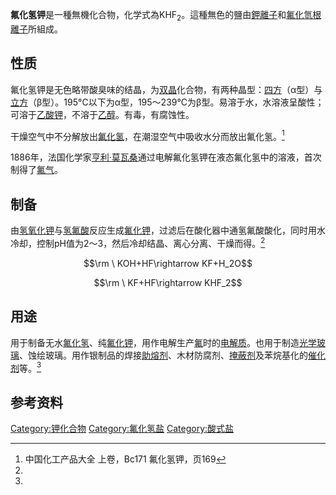 {{chembox
|   Reference = <ref name="BiaGes">{{GESTIS|Name=Kaliumhydrogendifluorid|ZVG=4760|CAS=7789-29-9|Datum=3.2.2008}}</ref>
|   Name = 氟化氢钾
|   ImageFile = Potassium bifluoride.svg
|   ImageName = 氟化氢钾
|   IUPACName = Potassium bifluoride
|   OtherNames = 酸式氟化钾<br />氢氟化钾<br />氢化氟钾
| Section1 = {{Chembox Identifiers
| CASNo = 7789-29-9
| CASNo_Ref = {{cascite|changed|??}}
|    PubChem  =  11829350
|    RTECS  =  TS6650000
|  ChemSpiderID_Ref  = {{chemspidercite|changed|chemspider}}|  ChemSpiderID  =  35308426
|  SMILES  =  [H-](F)F.[K+]
|  StdInChI_Ref  = {{stdinchicite|changed|chemspider}}|  StdInChI  =  1S/F2H.K/c1-3-2;/q-1;+1
|  StdInChIKey_Ref  = {{stdinchicite|changed|chemspider}}|  StdInChIKey  =  FLCWRBFUWAZYGV-UHFFFAOYSA-N
}}
| Section2 = {{Chembox Properties
|   Formula = HF<sub>2</sub>K
|   MolarMass =  78.103
|   Appearance = 无色略带酸性气味的潮解粉末
|   Density = 2.37 g/cm<sup>3</sup>
|   Solubility = 276 g/l (20°C)
|   MeltingPt = 239 °C
|   BoilingPt = 分解
  }}
| Section3 = {{Chembox Structure
|   Coordination = 
|   CrystalStruct = 单斜
  }}
| Section7 = {{Chembox Hazards
|   ExternalMSDS =
|   EUClass = 有毒 ('''T''')，腐蚀性 ('''C''')
|   RPhrases = {{R25}},{{R34}}
|   SPhrases = {{S22}},{{S26}},{{S37}},{{S45}}
|   FlashPt = 不可燃
  }}
| Section8 = {{Chembox Related
|   OtherAnions = [[氟化钾|氟化钾]]
|   OtherCations = [[氟化氢钠|氟化氢钠]]，[[氟化氢铵|氟化氢铵]]
  }}
}}

'''氟化氢钾'''是一種無機化合物，化学式為KHF<sub>2</sub>。這種無色的鹽由[[鉀離子|鉀離子]]和[[氟化氫根|氟化氫根離子]]所組成。

==性质==
氟化氢钾是无色略带酸臭味的结晶，为[[双晶|双晶]]化合物，有两种晶型：[[四方晶系|四方]]（α型）与[[立方晶系|立方]]（β型）。195°C以下为α型，195～239°C为β型。易溶于水，水溶液呈酸性；可溶于[[乙酸钾|乙酸钾]]，不溶于[[乙醇|乙醇]]。有毒，有腐蚀性。

干燥空气中不分解放出[[氟化氢|氟化氢]]，在潮湿空气中吸收水分而放出氟化氢。<ref name="zghg">中国化工产品大全 上卷，Bc171 氟化氢钾，页169</ref>

1886年，法国化学家[[亨利·莫瓦桑|亨利·莫瓦桑]]通过电解氟化氢钾在液态氟化氢中的溶液，首次制得了[[氟气|氟气]]。

==制备==
由[[氢氧化钾|氢氧化钾]]与[[氢氟酸|氢氟酸]]反应生成[[氟化钾|氟化钾]]，过滤后在酸化器中通氢氟酸酸化，同时用水冷却，控制pH值为2～3，然后冷却结晶、离心分离、干燥而得。<ref name="zghg" />
:<math>\rm \ KOH+HF\rightarrow KF+H_2O</math>
:<math>\rm \ KF+HF\rightarrow KHF_2</math>

==用途==
用于制备无水[[氟化氢|氟化氢]]、纯[[氟化钾|氟化钾]]，用作电解生产[[氟|氟]]时的[[电解质|电解质]]。也用于制造[[光学玻璃|光学玻璃]]、蚀绘玻璃。用作银制品的焊接[[助熔剂|助熔剂]]、木材防腐剂、[[掩蔽剂|掩蔽剂]]及苯烷基化的[[催化剂|催化剂]]等。<ref name="zghg" />

==参考资料==
{{reflist}}

[[Category:钾化合物|Category:钾化合物]]
[[Category:氟化氢盐|Category:氟化氢盐]]
[[Category:酸式盐|Category:酸式盐]]

{{Potassium_compounds}}